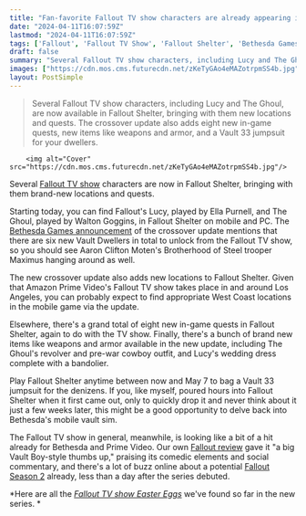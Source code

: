 ```yaml
---
title: "Fan-favorite Fallout TV show characters are already appearing in other Fallout games"
date: "2024-04-11T16:07:59Z"
lastmod: "2024-04-11T16:07:59Z"
tags: ['Fallout', 'Fallout TV Show', 'Fallout Shelter', 'Bethesda Games', 'Fallout Season 2', 'Vault Boy', 'Los Angeles', 'Games Radar']
draft: false
summary: "Several Fallout TV show characters, including Lucy and The Ghoul, are now available in Fallout Shelter, bringing with them new locations and quests. The crossover update also adds eight new in-game quests, new items like weapons and armor, and a Vault 33 jumpsuit for your dwellers."
images: ["https://cdn.mos.cms.futurecdn.net/zKeTyGAo4eMAZotrpmSS4b.jpg"]
layout: PostSimple
---
```

> Several Fallout TV show characters, including Lucy and The Ghoul, are now available in Fallout Shelter, bringing with them new locations and quests. The crossover update also adds eight new in-game quests, new items like weapons and armor, and a Vault 33 jumpsuit for your dwellers.


        <img alt="Cover" src="https://cdn.mos.cms.futurecdn.net/zKeTyGAo4eMAZotrpmSS4b.jpg"/>
        
Several [Fallout TV show](https://www.gamesradar.com/fallout-tv-show-season-one-amazon-prime-video-release-date-cast-trailer-story-setting-guide/) characters are now in Fallout Shelter, bringing with them brand-new locations and quests.

Starting today, you can find Fallout's Lucy, played by Ella Purnell, and The Ghoul, played by Walton Goggins, in Fallout Shelter on mobile and PC. The [Bethesda Games announcement](https://bethesda.net/en/article/39ykgIPqgCUdQRvZPOhRJb/prime-videos-fallout-comes-to-fallout-shelter-on-mobile) of the crossover update mentions that there are six new Vault Dwellers in total to unlock from the Fallout TV show, so you should see Aaron Clifton Moten's Brotherhood of Steel trooper Maximus hanging around as well.

The new crossover update also adds new locations to Fallout Shelter. Given that Amazon Prime Video's Fallout TV show takes place in and around Los Angeles, you can probably expect to find appropriate West Coast locations in the mobile game via the update.

Elsewhere, there's a grand total of eight new in-game quests in Fallout Shelter, again to do with the TV show. Finally, there's a bunch of brand new items like weapons and armor available in the new update, including The Ghoul's revolver and pre-war cowboy outfit, and Lucy's wedding dress complete with a bandolier. 

Play Fallout Shelter anytime between now and May 7 to bag a Vault 33 jumpsuit for the denizens. If you, like myself, poured hours into Fallout Shelter when it first came out, only to quickly drop it and never think about it just a few weeks later, this might be a good opportunity to delve back into Bethesda's mobile vault sim.

The Fallout TV show in general, meanwhile, is looking like a bit of a hit already for Bethesda and Prime Video. Our own [Fallout review](https://www.gamesradar.com/fallout-season-1-review-prime-video/) gave it "a big Vault Boy-style thumbs up," praising its comedic elements and social commentary, and there's a lot of buzz online about a potential [Fallout Season 2](https://www.gamesradar.com/fallout-season-2-what-could-happen-games-news/) already, less than a day after the series debuted. 

*Here are all the *[<em>Fallout TV show Easter Eggs</em>](https://www.gamesradar.com/fallout-tv-show-easter-eggs/)* we've found so far in the new series. *
        